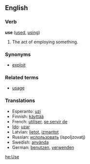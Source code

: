 ==English==
===Verb===
'''use''' ([[used]], [[using]])
# The act of employing something.

===Synonyms===
*[[exploit]]

===Related terms===
*[[usage]]

===Translations===
*Esperanto: [[uzi]]
*Finnish: [[käyttää]]
*French: [[utiliser]], [[se servir de]]
*[[Ido]]: [[uzar]]
*Latvian: [[lietot]], [[izmantot]]
*Russian: [[ислользовать]] (ispoljzovatj)
*Swedish: [[använda]]
*German: [[benutzen]], [[verwenden]]

[[he:Use]]